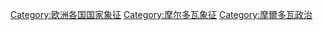 [[Category:欧洲各国国家象征|Category:欧洲各国国家象征]]
[[Category:摩尔多瓦象征|Category:摩尔多瓦象征]]
[[Category:摩爾多瓦政治|Category:摩爾多瓦政治]]